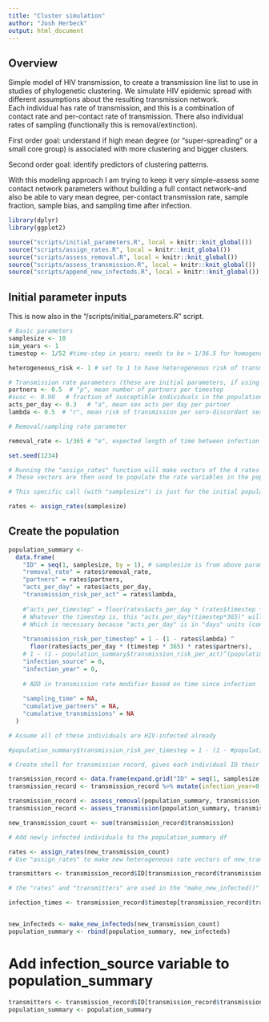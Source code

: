 ```yaml
---
title: "Cluster simulation"
author: "Josh Herbeck"
output: html_document
---
```


## Overview

Simple model of HIV transmission, to create a transmission line list to use
in studies of phylogenetic clustering. We simulate HIV epidemic spread with 
different assumptions about the resulting transmission network.  
Each individual has rate of transmission, and this is a combination of contact rate 
and per-contact rate of transmission. There also individual rates of sampling 
(functionally this is removal/extinction).

First order goal:  understand if high mean degree (or "super-spreading" or a small 
core group) is associated with more clustering and bigger clusters. 

Second order goal:  identify predictors of clustering patterns.

With this modeling approach I am trying to keep it very simple--assess some contact
network parameters without building a full contact network--and also be able to vary
mean degree, per-contact transmission rate, sample fraction, sample bias, and
sampling time after infection.

```r

library(dplyr)
library(ggplot2)
```

```r

source("scripts/initial_parameters.R", local = knitr::knit_global())
source("scripts/assign_rates.R", local = knitr::knit_global())
source("scripts/assess_removal.R", local = knitr::knit_global())
source("scripts/assess_transmission.R", local = knitr::knit_global())
source("scripts/append_new_infecteds.R", local = knitr::knit_global())
```

## Initial parameter inputs  

This is now also in the "/scripts/initial_parameters.R" script.

```r

# Basic parameters
samplesize <- 10
sim_years <- 1
timestep <- 1/52 #time-step in years; needs to be > 1/36.5 for homogeneous sims

heterogeneous_risk <- 1 # set to 1 to have heterogeneous risk of transmission; 0 for homogeneous risk

# Transmission rate parameters (these are initial parameters, if using the heterogeneous transmission option)
partners <- 0.5  # "p", mean number of partners per timestep
#susc <- 0.90   # fraction of susceptible individuals in the population (potential transmission partners)
acts_per_day <- 0.3   # "a", mean sex acts per day per partner 
lambda <- 0.5  # "r", mean risk of transmission per sero-discordant sexual contact (per-contact transmission prob.)

# Removal/sampling rate parameter

removal_rate <- 1/365 # "e", expected length of time between infection and sampling = 1 year

set.seed(1234)
```

```r

# Running the "assign_rates" function will make vectors of the 4 rates (in a list output), as long as "samplesize"
# These vectors are then used to populate the rate variables in the population_summary df, below.

# This specific call (with "samplesize") is just for the initial population (the first time I make population_summary)

rates <- assign_rates(samplesize)
```


## Create the population

```r

population_summary <-
  data.frame(
    "ID" = seq(1, samplesize, by = 1), # samplesize is from above parameter inputs (total trial pop size)
    "removal_rate" = rates$removal_rate,
    "partners" = rates$partners,
    "acts_per_day" = rates$acts_per_day,
    "transmission_risk_per_act" = rates$lambda,
   
    #"acts_per_timestep" = floor(rates$acts_per_day * (rates$timestep * 365) * rates$partners), # 1 is fraction susceptible
    # Whatever the timestep is, this "acts_per_day*(timestep*365)" will report out in days
    # Which is necessary because "acts_per_day" is in "days" units (contacts per day)
    
    "transmission_risk_per_timestep" = 1 - (1 - rates$lambda) ^
      floor(rates$acts_per_day * (timestep * 365) * rates$partners),
    # 1 - (1 - population_summary$transmission_risk_per_act)^(population_summary$acts_per_timestep)
    "infection_source" = 0,
    "infection_year" = 0,
    
    # ADD in transmission rate modifier based on time since infection
    
    "sampling_time" = NA,
    "cumulative_partners" = NA,
    "cumulative_transmissions" = NA
  )

# Assume all of these individuals are HIV-infected already

#population_summary$transmission_risk_per_timestep = 1 - (1 - #population_summary$transmission_risk_per_act)^(population_summary$infectious_acts_per_timestep)

```

```r

# Create shell for transmission record, gives each individual ID their own set of timestep rows

transmission_record <- data.frame(expand.grid("ID" = seq(1, samplesize, by = 1), "timestep" = timestep))
transmission_record <- transmission_record %>% mutate(infection_year=0, infection_source=0, transmission=0, removal=0)
```


```r

transmission_record <- assess_removal(population_summary, transmission_record)
transmission_record <- assess_transmission(population_summary, transmission_record)

new_transmission_count <- sum(transmission_record$transmission)
```


```r

# Add newly infected individuals to the population_summary df

rates <- assign_rates(new_transmission_count)
# Use "assign_rates" to make new heterogeneous rate vectors of new_transmission_count length

transmitters <- transmission_record$ID[transmission_record$transmission == 1]

# the "rates" and "transmitters" are used in the "make_new_infected()" function, to fill in some variables

infection_times <- transmission_record$timestep[transmission_record$transmission == 1]


new_infecteds <- make_new_infecteds(new_transmission_count)
population_summary <- rbind(population_summary, new_infecteds)


```

# Add infection_source variable to population_summary

```r

transmitters <- transmission_record$ID[transmission_record$transmission == 1]
population_summary <- population_summary
  
```



















